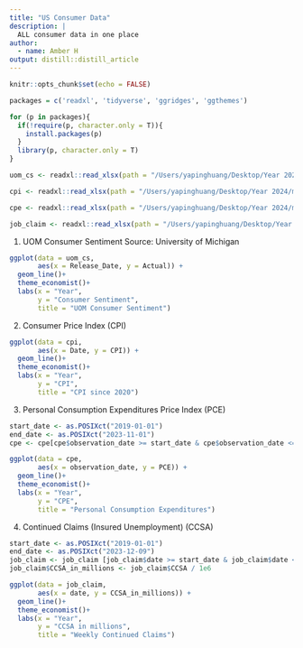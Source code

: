 ```yaml
---
title: "US Consumer Data"
description: |
  ALL consumer data in one place
author:
  - name: Amber H
output: distill::distill_article
---
```


```r
knitr::opts_chunk$set(echo = FALSE)
```


```r

packages = c('readxl', 'tidyverse', 'ggridges', 'ggthemes')

for (p in packages){
  if(!require(p, character.only = T)){
    install.packages(p) 
  }
  library(p, character.only = T)
}
```


```r
uom_cs <- readxl::read_xlsx(path = "/Users/yapinghuang/Desktop/Year 2024/macro/data/data.xlsx", sheet = "UOM_CS")

cpi <- readxl::read_xlsx(path = "/Users/yapinghuang/Desktop/Year 2024/macro/data/data.xlsx", sheet = "CPI(2)")

cpe <- readxl::read_xlsx(path = "/Users/yapinghuang/Desktop/Year 2024/macro/data/data.xlsx", sheet = "CPE")

job_claim <- readxl::read_xlsx(path = "/Users/yapinghuang/Desktop/Year 2024/macro/data/data.xlsx", sheet = "Jb_claim")

```

1. UOM Consumer Sentiment
Source: University of Michigan

```r
ggplot(data = uom_cs, 
       aes(x = Release_Date, y = Actual)) +
  geom_line()+
  theme_economist()+
  labs(x = "Year",
       y = "Consumer Sentiment",
       title = "UOM Consumer Sentiment")
```

2. Consumer Price Index (CPI)
```r

ggplot(data = cpi, 
       aes(x = Date, y = CPI)) +
  geom_line()+
  theme_economist()+
  labs(x = "Year",
       y = "CPI",
       title = "CPI since 2020")
```

3. Personal Consumption Expenditures Price Index (PCE)

```r

start_date <- as.POSIXct("2019-01-01")
end_date <- as.POSIXct("2023-11-01")
cpe <- cpe[cpe$observation_date >= start_date & cpe$observation_date <= end_date,]

ggplot(data = cpe, 
       aes(x = observation_date, y = PCE)) +
  geom_line()+
  theme_economist()+
  labs(x = "Year",
       y = "CPE",
       title = "Personal Consumption Expenditures")
```


4. Continued Claims (Insured Unemployment) (CCSA)

```r

start_date <- as.POSIXct("2019-01-01")
end_date <- as.POSIXct("2023-12-09")
job_claim <- job_claim [job_claim$date >= start_date & job_claim$date <= end_date,]
job_claim$CCSA_in_millions <- job_claim$CCSA / 1e6

ggplot(data = job_claim, 
       aes(x = date, y = CCSA_in_millions)) +
  geom_line()+
  theme_economist()+
  labs(x = "Year",
       y = "CCSA in millions",
       title = "Weekly Continued Claims")
```